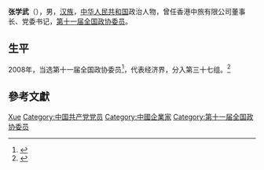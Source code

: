 {{Otheruses|other=名为张学武的其他人物|张学武}}

'''张学武'''（{{bd|1954年||}}），男，[[汉族|汉族]]，[[中华人民共和国|中华人民共和国]]政治人物，曾任香港中旅有限公司董事长、党委书记，[[第十一届全国政协委员|第十一届全国政协委员]]。

== 生平 ==
2008年，当选第十一届全国政协委员<ref>{{cite news|title=第十一届全国政协委员名单|url=http://www.indaa.com.cn/zt/2009qglh/zxzs/200903/t20090303_127573.html|accessdate=2013-04-09|newspaper=新华社北京1月25日电 中国人民政治协商会议第十一届全国委员会委员名单(共2237人，2008年1月25日政协第十届全国委员会常务委员会第二十次会议通过)|date=2008年1月25日|deadurl=yes|archiveurl=https://web.archive.org/web/20130928014403/http://www.indaa.com.cn/zt/2009qglh/zxzs/200903/t20090303_127573.html|archivedate=2013年9月28日|df=}}</ref>，代表经济界，分入第三十七组。<ref>{{cite news|title=全国政协信息-张学武|url=http://www.cppcc.gov.cn/CMS/wylibary/showJcwyxtInfoWylibary.action?tabJcwyxt.guid=11W0012340&wytype=wjwy|accessdate=2013-04-11|newspaper=全国政协委员会|archive-date=2019-06-05|archive-url=https://web.archive.org/web/20190605080405/http://www.cppcc.gov.cn/CMS/wylibary/showJcwyxtInfoWylibary.action?tabJcwyxt.guid=11W0012340&wytype=wjwy}}</ref>

== 參考文獻 ==
{{reflist}}

{{中国政治人物小作品}}

{{Authority control}}
{{DEFAULTSORT:Zhang张}}
[[Category:张姓|Xue]]
[[Category:中国共产党党员|Category:中国共产党党员]]
[[Category:中國企業家|Category:中國企業家]]
[[Category:第十一届全国政协委员|Category:第十一届全国政协委员]]